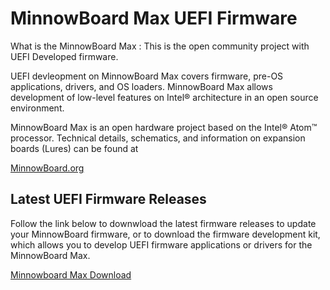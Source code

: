 {{UDK2010}}




= MinnowBoard Max UEFI Firmware =
What is the MinnowBoard Max : This is the open community project with UEFI Developed firmware.

UEFI devleopment on MinnowBoard Max covers firmware, pre-OS applications, drivers, and OS loaders. MinnowBoard Max allows development of low-level features on Intel® architecture in an open source environment.

MinnowBoard  Max is an open hardware project based on the Intel® Atom™ processor. Technical details, schematics, and information on expansion boards (Lures) can be found at

[http://minnowboard.org  MinnowBoard.org]

==Latest UEFI Firmware Releases ==
Follow the link below to downwload the latest firmware releases to update your MinnowBoard firmware, or to download the firmware development kit, which allows you to develop UEFI firmware applications or drivers for the MinnowBoard Max.


[http://firmware.intel.com/projects/minnowboard-max Minnowboard Max Download]

